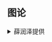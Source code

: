 ## 图论

<details>
  <summary>薛润泽提供</summary>


- [Rudolf and Subway](https://codeforces.com/gym/512105/problem/A)

- [Doremy's City Construction](https://codeforces.com/gym/512105/problem/B)

- [Set Construction](https://codeforces.com/gym/512105/problem/C)

- [Tokitsukaze and Two Colorful Tapes](https://codeforces.com/gym/512105/problem/D)

- [Array Stabilization (AND version)](https://codeforces.com/gym/512105/problem/E)

- [Running for Gold](https://codeforces.com/gym/512105/problem/F)

- [Great Graphs](https://codeforces.com/gym/512105/problem/G)

- [Cyclic Permutations](https://codeforces.com/gym/512105/problem/H)

- [Johnny and Contribution](https://codeforces.com/gym/512105/problem/I)

- [Monopole Magnets](https://codeforces.com/gym/512105/problem/J)

- [Mortal Kombat Tower](https://codeforces.com/gym/512105/problem/K)

- [String Transformation 1](https://codeforces.com/gym/512105/problem/L)

- [Solve The Maze](https://codeforces.com/gym/512105/problem/M)

- [Minimum Euler Cycle](https://codeforces.com/gym/512105/problem/N)

- [Divisor Paths](https://codeforces.com/gym/512105/problem/O)

</details>
